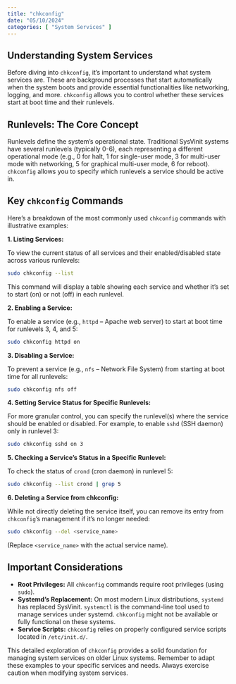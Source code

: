 ```yaml
---
title: "chkconfig"
date: "05/10/2024"
categories: [ "System Services" ]
---
```

## Understanding System Services

Before diving into `chkconfig`, it's important to understand what system services are.  These are background processes that start automatically when the system boots and provide essential functionalities like networking, logging, and more.  `chkconfig` allows you to control whether these services start at boot time and their runlevels.


## Runlevels: The Core Concept

Runlevels define the system's operational state.  Traditional SysVinit systems have several runlevels (typically 0-6), each representing a different operational mode (e.g., 0 for halt, 1 for single-user mode, 3 for multi-user mode with networking, 5 for graphical multi-user mode, 6 for reboot). `chkconfig` allows you to specify which runlevels a service should be active in.


## Key `chkconfig` Commands

Here's a breakdown of the most commonly used `chkconfig` commands with illustrative examples:


**1. Listing Services:**

To view the current status of all services and their enabled/disabled state across various runlevels:

```bash
sudo chkconfig --list
```

This command will display a table showing each service and whether it's set to start (on) or not (off) in each runlevel.


**2. Enabling a Service:**

To enable a service (e.g., `httpd` – Apache web server) to start at boot time for runlevels 3, 4, and 5:

```bash
sudo chkconfig httpd on
```


**3. Disabling a Service:**

To prevent a service (e.g., `nfs` – Network File System) from starting at boot time for all runlevels:

```bash
sudo chkconfig nfs off
```


**4. Setting Service Status for Specific Runlevels:**

For more granular control, you can specify the runlevel(s) where the service should be enabled or disabled.  For example, to enable `sshd` (SSH daemon) only in runlevel 3:

```bash
sudo chkconfig sshd on 3
```


**5. Checking a Service's Status in a Specific Runlevel:**

To check the status of `crond` (cron daemon) in runlevel 5:

```bash
sudo chkconfig --list crond | grep 5
```


**6. Deleting a Service from chkconfig:**

While not directly deleting the service itself, you can remove its entry from `chkconfig`'s management if it's no longer needed:

```bash
sudo chkconfig --del <service_name> 
```
(Replace `<service_name>` with the actual service name).


## Important Considerations

* **Root Privileges:**  All `chkconfig` commands require root privileges (using `sudo`).
* **Systemd's Replacement:** On most modern Linux distributions, `systemd` has replaced SysVinit.  `systemctl` is the command-line tool used to manage services under systemd.  `chkconfig` might not be available or fully functional on these systems.
* **Service Scripts:** `chkconfig` relies on properly configured service scripts located in `/etc/init.d/`.


This detailed exploration of `chkconfig` provides a solid foundation for managing system services on older Linux systems. Remember to adapt these examples to your specific services and needs.  Always exercise caution when modifying system services.

